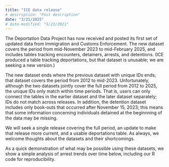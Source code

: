 ```yaml
---
title: "ICE data release"
# description: "Post description"
date: "3/21/2025"
# date-modified: "5/23/2021"
---
```


The Deportation Data Project has now received and posted its first set of updated data from Immigration and Customs Enforcement. The new dataset covers the period from mid-November 2023 to mid-February 2025, and includes tables tracking encounters, detainers, arrests, and detentions. (ICE produced a table tracking deportations, but that dataset is unusable; we are seeking a new version.)

The new dataset ends where the previous dataset with unique IDs ends; that dataset covers the period from 2012 to mid-2023. Unfortunately, although the two datasets jointly cover the full period from 2012 to 2025, the unique IDs only match within time periods. That is, users can only connect the tables in the earlier dataset and the later dataset separately; IDs do not match across releases. In addition, the detention dataset includes only book-outs that occurred after November 15, 2023; this means that some information concerning individuals detained at the beginnning of the data may be missing. 

We will seek a single release covering the full period, an update to make that release more current, and a usable deportations table. As always, we welcome thoughts about the datasets and their shortcomings.

As a quick demonstration of what may be possible using these datasets, we show a simple analysis of arrest trends over time below, including our R code for reproducibility. 

